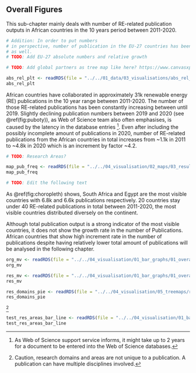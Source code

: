 ## Overall Figures

This sub-chapter mainly deals with number of RE-related publication outputs in
African countries in the 10 years period between 2011-2020. 

```r
# Addition: In order to put numbers
# in perspective, number of publication in the EU-27 countries has been added analysed
# as well.
# TODO: Add EU-27 absolute numbers and relative growth 

# TODO: Add global partners as tree map like here? https://www.canvasxpress.org/examples/treemap-1.html
```


```r
abs_rel_plt <- readRDS(file = "../../01_data/03_visualisations/abs_rel_plt.Rds")
abs_rel_plt
```


African countries have collaborated in approximately 31k renewable energy (RE) publications in the 10 year range between 2011-2020. The number of those RE-related publications has been constantly
increasing between until 2019. Slightly declining publication numbers between 2019
and 2020 (see \@ref(fig:puboty)), as Web of Science team also often emphasises,
is caused by the latency in the database entries [^1]. Even after including the 
possibly incomplete amount of publications in 2020, number of RE-related publications from 
the African countries in total increases from ~1.1k in 2011 to ~4.8k in 
2020 which is an increment by factor ~4.2. 

```r
# TODO: Research Areas?
```


```r
map_pub_freq <- readRDS(file = "../../04_visualisation/02_maps/03_results/choropleth.Rds")
map_pub_freq
```

```r
# TODO: Edit the following text
```

As \@ref(fig:choropleth) shows, South Africa and Egypt are the most visible countries with 6.8k and 6.6k publications respectively. 20 countries stay under 40 RE-related publications in total between 2011-2020, the most visible countries distributed diversely on the continent.  

Although total publication output is a strong indicator of the most visible countries, it does not show the growth rate in the number of Publications. African countries that show high increment rate in the number of publications despite having relatively lower total amount of publications will be analysed in the following chapter.
  




```r
org_mv <- readRDS(file = "../../04_visualisation/01_bar_graphs/01_overall_figures/org_mv.Rds")
org_mv
```





```r
res_mv <- readRDS(file = "../../04_visualisation/01_bar_graphs/01_overall_figures/res_areas_barplot.Rds")
res_mv
```

```r
res_domains_pie <- readRDS(file = "../../04_visualisation/05_treemaps/res_domains_pie.Rds")
res_domains_pie 
```
[^2]


```r
test_res_areas_bar_line <- readRDS(file = "../../04_visualisation/01_bar_graphs/01_overall_figures/test_res_areas_bar_line.Rds")
test_res_areas_bar_line
```



[^1]: As Web of Science support service informs, it might take up to 2 years for a document to be entered into the Web of Science databases.

[^2]: Caution, research domains and areas are not unique to a publication. A publication can have multiple disciplines involved. 